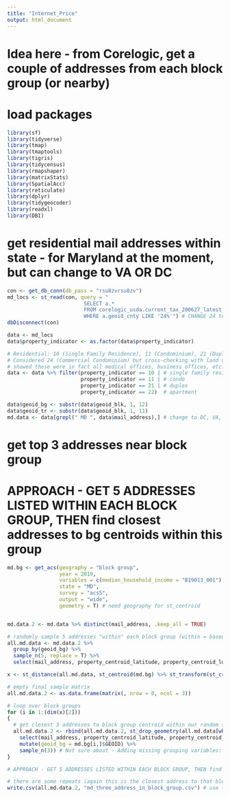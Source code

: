 ```yaml
---
title: "Internet_Price"
output: html_document
---
```


# Idea here - from Corelogic, get a couple of addresses from each block group (or nearby)

# load packages

```r
library(sf)
library(tidyverse)
library(tmap)
library(tmaptools)
library(tigris)
library(tidycensus)
library(rmapshaper)
library(matrixStats)
library(SpatialAcc)
library(reticulate)
library(dplyr)
library(tidygeocoder)
library(readxl)
library(DBI)
```

# get residential mail addresses within state - for Maryland at the moment, but can change to VA OR DC

```r
con <- get_db_conn(db_pass = "rsu8zvrsu8zv")
md_locs <- st_read(con, query = "
                         SELECT a.*
                         FROM corelogic_usda.current_tax_200627_latest_all_add_vars_add_progs_geom_blk as a
                         WHERE a.geoid_cnty LIKE '24%'") # CHANGE 24 to 11, 51, etc.
dbDisconnect(con)

data <- md_locs
data$property_indicator <- as.factor(data$property_indicator)

# Residential: 10 (Single Family Residence), 11 (Condominium), 21 (Duplex), 22 (Apartment)
# Considered 24 (Commercial Condominium) but cross-checking with land use code, county use code, and googling property addresses
# showed these were in fact all medical offices, business offices, etc. Excluding here.
data <- data %>% filter(property_indicator == 10 | # single family residence
                        property_indicator == 11 | # condo
                        property_indicator == 21 | # duplex
                        property_indicator == 22)  # apartment

data$geoid_bg <- substr(data$geoid_blk, 1, 12)
data$geoid_tr <- substr(data$geoid_blk, 1, 11)
md.data <- data[grepl(" MD ", data$mail_address),] # change to DC, VA, etc.
```

# get top 3 addresses near block group
# APPROACH - GET 5 ADDRESSES LISTED WITHIN EACH BLOCK GROUP, THEN find closest addresses to bg centroids within this group

```r
md.bg <- get_acs(geography = "block group",
                 year = 2019,
                 variables = c(median_household_income = "B19013_001"),
                 state = "MD",
                 survey = "acs5",
                 output = "wide",
                 geometry = T) # need geography for st_centroid


md.data.2 <- md.data %>% distinct(mail_address, .keep_all = TRUE)

# randomly sample 5 addresses "within" each block group (within = based on the label for that address)
all.md.data <- md.data.2 %>%
  group_by(geoid_bg) %>%
  sample_n(5, replace = T) %>%
  select(mail_address, property_centroid_latitude, property_centroid_longitude, geoid_bg)

x <- st_distance(all.md.data, st_centroid(md.bg) %>% st_transform(st_crs(all.md.data))) # get distance matrix

# empty final sample matrix
all.md.data.2 <- as.data.frame(matrix(, nrow = 0, ncol = 3))

# loop over block groups
for (i in 1:(dim(x)[2]))
{
  # get closest 3 addresses to block group centroid within our random sample
  all.md.data.2 <- rbind(all.md.data.2, st_drop_geometry(all.md.data[which(x[, i] %in% sort(x[, i])[1:3]),]) %>% 
    select(mail_address, property_centroid_latitude, property_centroid_longitude) %>%
    mutate(geoid_bg = md.bg[i,]$GEOID) %>%
    sample_n(3)) # Not sure about - Adding missing grouping variables: `geoid_bg`
}

# APPROACH - GET 5 ADDRESSES LISTED WITHIN EACH BLOCK GROUP, THEN find closest addresses to bg centroids within this group

# there are some repeats (again this is the closest address to that block group, so it will be roughly accurate - given that there isn't a lot of variability I genuinely don't think it will matter)
write.csv(all.md.data.2, "md_three_address_in_block_group.csv") # use this CSV for part 2 !
```
